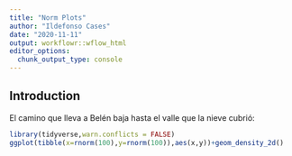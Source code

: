 ```yaml
---
title: "Norm Plots"
author: "Ildefonso Cases"
date: "2020-11-11"
output: workflowr::wflow_html
editor_options:
  chunk_output_type: console
---
```


## Introduction

El camino que lleva a Belén baja hasta el valle que la nieve cubrió:

```r
library(tidyverse,warn.conflicts = FALSE)
ggplot(tibble(x=rnorm(100),y=rnorm(100)),aes(x,y))+geom_density_2d()
```

